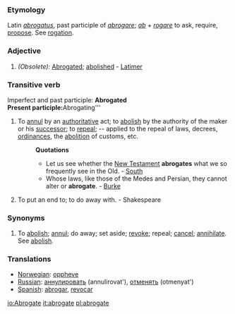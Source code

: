 ===Etymology===
Latin ''[[abrogatus]]'', past participle of ''[[abrogare]]''; ''[[ab]]'' + ''[[rogare]]'' to ask, require, [[propose]]. See [[rogation]].
===Adjective===
#''(Obsolete):'' [[Abrogated]]; [[abolished]] - [[Latimer]]
===Transitive verb===
Imperfect and past participle: '''Abrogated<br>
Present participle: '''Abrogating'''
#To [[annul]] by an [[authoritative]] act; to [[abolish]] by the authority of the maker or his [[successor]]; to [[repeal]]; -- applied to the repeal of laws, decrees, [[ordinances]], the [[abolition]] of customs, etc.
#:'''Quotations'''
#:*Let us see whether the [[New Testament]] '''abrogates''' what we so frequently see in the Old. - [[South]]
#:*Whose laws, like those of the Medes and Persian, they cannot alter or '''abrogate'''. - [[Burke]]
#To put an end to; to do away with. - Shakespeare
===Synonyms===
#To [[abolish]]; [[annul]]; do away; set aside; [[revoke]]; repeal; [[cancel]]; [[annihilate]]. See [[abolish]].
===Translations===
*[[Norwegian]]: [[oppheve]]
*[[Russian]]: [[аннулировать]] (annulirovat'), [[отменять]] (otmenyat')
*[[Spanish]]: [[abrogar]], [[revocar]]

[[io:Abrogate]]
[[it:abrogate]]
[[pl:abrogate]]